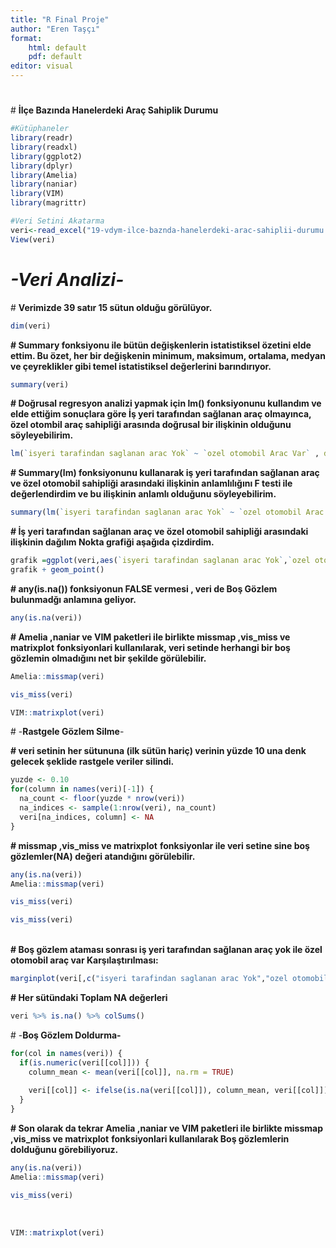 ```yaml
---
title: "R Final Proje"
author: "Eren Taşçı"
format: 
    html: default
    pdf: default
editor: visual
---
```


# 

\# **İlçe Bazında Hanelerdeki Araç Sahiplik Durumu**

```r

#Kütüphaneler
library(readr)
library(readxl)
library(ggplot2)
library(dplyr)
library(Amelia)
library(naniar)
library(VIM)
library(magrittr)

#Veri Setini Akatarma
veri<-read_excel("19-vdym-ilce-baznda-hanelerdeki-arac-sahiplii-durumu.xlsx")
View(veri)
```

# *-Veri Analizi-*

\# **Verimizde 39 satır 15 sütun olduğu görülüyor.**

```r
dim(veri)
```

**\# Summary fonksiyonu ile bütün değişkenlerin istatistiksel özetini elde ettim. Bu özet, her bir değişkenin minimum, maksimum, ortalama, medyan ve çeyreklikler gibi temel istatistiksel değerlerini barındırıyor.**

```r
summary(veri)
```

**\# Doğrusal regresyon analizi yapmak için lm() fonksiyonunu kullandım ve elde ettiğim sonuçlara göre İş yeri tarafından sağlanan araç olmayınca, özel otombil araç sahipliği arasında doğrusal bir ilişkinin olduğunu söyleyebilirim.**

```r
lm(`isyeri tarafindan saglanan arac Yok` ~ `ozel otomobil Arac Var` , data = veri) 

```

**\# Summary(lm) fonksiyonunu kullanarak iş yeri tarafından sağlanan araç ve özel otomobil sahipliği arasındaki ilişkinin anlamlılığını F testi ile değerlendirdim ve bu ilişkinin anlamlı olduğunu söyleyebilirim.**

```r
summary(lm(`isyeri tarafindan saglanan arac Yok` ~ `ozel otomobil Arac Var` , data = veri))
```

**\# İş yeri tarafından sağlanan araç ve özel otomobil sahipliği arasındaki ilişkinin dağılım Nokta grafiği aşağıda çizdirdim.**

```r
grafik =ggplot(veri,aes(`isyeri tarafindan saglanan arac Yok`,`ozel otomobil Arac Var`))
grafik + geom_point()
```

**\# any(is.na()) fonksiyonun FALSE vermesi , veri de Boş Gözlem bulunmadğı anlamına geliyor.**

```r
any(is.na(veri))

```

**\# Amelia ,naniar ve VIM paketleri ile birlikte missmap ,vis_miss ve matrixplot** **fonksiyonlari kullanılarak, veri setinde herhangi bir boş gözlemin olmadığını net bir şekilde görülebilir.**

```r
Amelia::missmap(veri)
```

```r
vis_miss(veri)
```

```r
VIM::matrixplot(veri)
```

\# -**Rastgele Gözlem Silme**-

**\# veri setinin her sütununa (ilk sütün hariç) verinin yüzde 10 una denk gelecek şeklide rastgele veriler silindi.**

```r
yuzde <- 0.10
for(column in names(veri)[-1]) {
  na_count <- floor(yuzde * nrow(veri))
  na_indices <- sample(1:nrow(veri), na_count)
  veri[na_indices, column] <- NA
}
```

**\# missmap ,vis_miss ve matrixplot** **fonksiyonlar ile veri setine sine boş gözlemler(NA) değeri atandığını görülebilir.**

```r
any(is.na(veri))
Amelia::missmap(veri)
```

```r
vis_miss(veri)
```

```r
vis_miss(veri)
```

**\
\# Boş gözlem ataması sonrası iş yeri tarafından sağlanan araç yok ile özel otomobil araç var Karşılaştırılması:**

```r
marginplot(veri[,c("isyeri tarafindan saglanan arac Yok","ozel otomobil Arac Var")])

```

**\# Her sütündaki Toplam NA değerleri**

```r
veri %>% is.na() %>% colSums()
```

\# -**Boş Gözlem Doldurma-**

```r
for(col in names(veri)) {
  if(is.numeric(veri[[col]])) {
    column_mean <- mean(veri[[col]], na.rm = TRUE)
    
    veri[[col]] <- ifelse(is.na(veri[[col]]), column_mean, veri[[col]])
  }
}
```

**\# Son olarak da tekrar Amelia ,naniar ve VIM paketleri ile birlikte missmap ,vis_miss ve matrixplot** **fonksiyonlari kullanılarak Boş gözlemlerin dolduğunu görebiliyoruz.**

```r
any(is.na(veri))
Amelia::missmap(veri)
```

```r
vis_miss(veri)
```

\

```r
VIM::matrixplot(veri)
```
